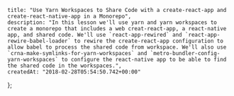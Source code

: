    title: "Use Yarn Workspaces to Share Code with a create-react-app and create-react-native-app in a Monorepo",
    description: "In this lesson we'll use yarn and yarn workspaces to create a monorepo that includes a web creat-react-app, a react-native app, and shared code. We'll use `react-app-rewired` and `react-app-rewire-babel-loader` to rewire the create-react-app configuration to allow babel to process the shared code from workspace. We'll also use `crna-make-symlinks-for-yarn-workspaces` and `metro-bundler-config-yarn-workspaces` to configure the react-native app to be able to find the shared code in the workspaces.",
    createdAt: "2018-02-28T05:54:50.742+00:00"
};


    
